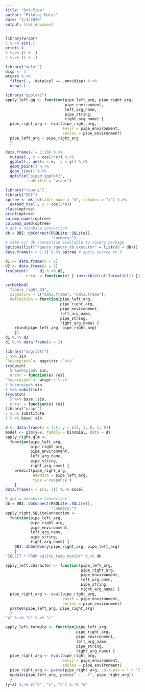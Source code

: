 ```yaml
---
title: "Dot-Pipe"
author: "Mikolaj Malec"
date: "3/3/2020"
output: html_document
---
```


```r
library(wrapr)   
5 %.>% sin(.)
print(.)
5 %.>% {1 + .}
5 %.>% (1 + .)
```
```r
library("dplyr")
disp <- 4
mtcars %.>%
  filter(., .data$cyl == .env$disp) %.>%
  nrow(.)
```
```r
library("ggplot2")
apply_left.gg <- function(pipe_left_arg, pipe_right_arg, 
                          pipe_environment,
                          left_arg_name,
                          pipe_string,
                          right_arg_name) {   
  pipe_right_arg <- eval(pipe_right_arg,
                         envir = pipe_environment,
                         enclos = pipe_environment)
  pipe_left_arg + pipe_right_arg
  }

```
```r
data.frame(x = 1:20) %.>%
  mutate(., y = cos(3*x)) %.>%
  ggplot(., aes(x = x,  y = y)) %.>%
  geom_point() %.>%
  geom_line() %.>%
  ggtitle("piped ggplot2",
          subtitle = "wrapr")
```
```r
library("rquery")
library("DBI")
optree <- mk_td(table_name = "d", columns = "x") %.>%
  extend_nse(., y = cos(2*x))
class(optree)
print(optree)
column_names(optree)
columns_used(optree)
# get a database connection
db = DBI::dbConnect(RSQLite::SQLite(),
                    ":memory:")
# make our db connection available to rquery package
options(list("rquery.rquery_db_executor" = list(db = db)))
data.frame(x = 1:3) %.>% optree # apply optree to d
```

```r
d1 <- data.frame(x = 1)
d2 <- data.frame(x = 2)
tryCatch(+     d1 %.>% d2,
         error = function(e) { invisible(cat(format(e))) })

setMethod(
  "apply_right_S4",
  signature = c("data.frame", "data.frame"),
  definition = function(pipe_left_arg,
                        pipe_right_arg,
                        pipe_environment,
                        left_arg_name,
                        pipe_string,
                        right_arg_name) {
    rbind(pipe_left_arg, pipe_right_arg)
    })
d1 %.>% d2
d1 %.>% data.frame(x = 2)
```
```r
library("magrittr")
5 %>% sin
`%userpipe%`<- magrittr::`%>%`
tryCatch(
  5 %userpipe% sin,
  error = function(e) {e})
`%userpipe%`<- wrapr::`%.>%`
5 %userpipe% sin
5 %>% substitute
tryCatch(
  5 %>% base::sin,
  error = function(e) {e})
library("wrapr")
5 %.>% substitute
5 %.>% base::sin
```
```r
d <- data.frame(x = 1:5, y = c(1, 1, 0, 1, 0))
model <- glm(y~x, family = binomial, data = d)
apply_right.glm <-
  function(pipe_left_arg,
           pipe_right_arg,
           pipe_environment,
           left_arg_name,
           pipe_string,
           right_arg_name) {
    predict(pipe_right_arg,
            newdata = pipe_left_arg,
            type ='response')
    }
data.frame(x = c(1, 3)) %.>% model

# get a database connection
db = DBI::dbConnect(RSQLite::SQLite(),
                    ":memory:")
apply_right.SQLiteConnection <-
  function(pipe_left_arg,
           pipe_right_arg,
           pipe_environment,
           left_arg_name,
           pipe_string,
           right_arg_name) {
    DBI::dbGetQuery(pipe_right_arg, pipe_left_arg)
    }
"SELECT * FROM sqlite_temp_master" %.>% db

apply_left.character <- function(pipe_left_arg,
                                 pipe_right_arg,
                                 pipe_environment,
                                 left_arg_name,
                                 pipe_string,
                                 right_arg_name) {
  pipe_right_arg <- eval(pipe_right_arg,
                         envir = pipe_environment,
                         enclos = pipe_environment)
  paste0(pipe_left_arg, pipe_right_arg)
  }
"a" %.>% "b" %.>% "c"

apply_left.formula <- function(pipe_left_arg,
                               pipe_right_arg,
                               pipe_environment,
                               left_arg_name,
                               pipe_string,
                               right_arg_name) {
  pipe_right_arg <- eval(pipe_right_arg,
                         envir = pipe_environment,
                         enclos = pipe_environment)
  pipe_right_arg <- paste(pipe_right_arg, collapse = " + ")
  update(pipe_left_arg, paste(" ~ . +", pipe_right_arg))
  }
(y~a) %.>% c("b", "c", "d") %.>% "e"
```





